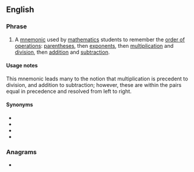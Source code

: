 ==English==

===Phrase===
{{en-phrase}}

# {{lb|en|acronym}} A [[mnemonic]] used by [[mathematics]] students to remember the [[order of operations]]: [[parentheses]], then [[exponent]]s, then [[multiplication]] and [[division]], then [[addition]] and [[subtraction]].

====Usage notes====
This mnemonic leads many to the notion that multiplication is precedent to division, and addition to subtraction; however, these are within the pairs equal in precedence and resolved from left to right.

====Synonyms====
* {{l|en|please excuse my dear Aunt Sally}}
* {{l|en|BODMAS}}
* {{l|en|BOMDAS}}
* {{l|en|BEDMAS}}

===Anagrams===
* {{anagrams|en|AMEPDs|despam|medspa}}